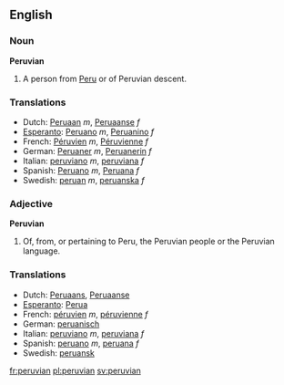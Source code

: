 ==English==
===Noun===
'''Peruvian'''

#A person from [[Peru]] or of Peruvian descent.

===Translations===
*Dutch: [[Peruaan]] ''m'', [[Peruaanse]] ''f''
*[[Esperanto]]: [[Peruano]] ''m'', [[Peruanino]] ''f''
*French: [[Péruvien]] ''m'', [[Péruvienne]] ''f''
*German: [[Peruaner]] ''m'', [[Peruanerin]] ''f''
*Italian: [[peruviano]] ''m'', [[peruviana]] ''f''
*Spanish: [[Peruano]] ''m'', [[Peruana]] ''f''
*Swedish: [[peruan]] ''m'', [[peruanska]] ''f''

===Adjective===
'''Peruvian'''
#Of, from, or pertaining to Peru, the Peruvian people or the Peruvian language.

===Translations===
*Dutch: [[Peruaans]], [[Peruaanse]]
*[[Esperanto]]: [[Perua]]
*French: [[péruvien]] ''m'', [[péruvienne]] ''f''
*German: [[peruanisch]]
*Italian: [[peruviano]] ''m'', [[peruviana]] ''f''
*Spanish: [[peruano]] ''m'', [[peruana]] ''f''
*Swedish: [[peruansk]]
[[fr:peruvian]]
[[pl:peruvian]]
[[sv:peruvian]]